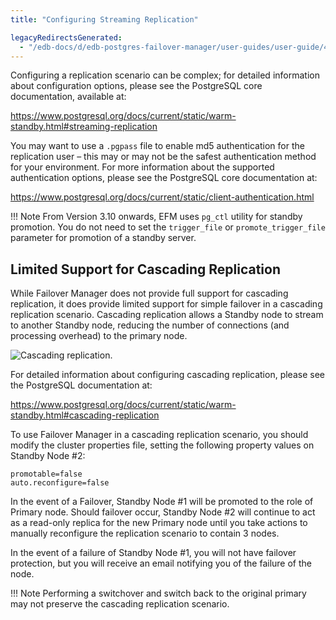 ```yaml
---
title: "Configuring Streaming Replication"

legacyRedirectsGenerated:
  - "/edb-docs/d/edb-postgres-failover-manager/user-guides/user-guide/4.1/configuring_streaming_replication.html"
---
```


<div id="configuring_streaming_replication" class="registered_link"></div>

Configuring a replication scenario can be complex; for detailed information about configuration options, please see the PostgreSQL core documentation, available at:

<https://www.postgresql.org/docs/current/static/warm-standby.html#streaming-replication>

You may want to use a `.pgpass` file to enable md5 authentication for the replication user – this may or may not be the safest authentication method for your environment. For more information about the supported authentication options, please see the PostgreSQL core documentation at:

<https://www.postgresql.org/docs/current/static/client-authentication.html>

!!! Note
    From Version 3.10 onwards, EFM uses `pg_ctl` utility for standby promotion. You do not need to set the `trigger_file` or `promote_trigger_file` parameter for promotion of a standby server.

## Limited Support for Cascading Replication

While Failover Manager does not provide full support for cascading replication, it does provide limited support for simple failover in a cascading replication scenario. Cascading replication allows a Standby node to stream to another Standby node, reducing the number of connections (and processing overhead) to the primary node.

![Cascading replication.](images/cascading_replication.png)

For detailed information about configuring cascading replication, please see the PostgreSQL documentation at:

<https://www.postgresql.org/docs/current/static/warm-standby.html#cascading-replication>

To use Failover Manager in a cascading replication scenario, you should modify the cluster properties file, setting the following property values on Standby Node #2:

```text
promotable=false
auto.reconfigure=false
```

In the event of a Failover, Standby Node #1 will be promoted to the role of Primary node. Should failover occur, Standby Node #2 will continue to act as a read-only replica for the new Primary node until you take actions to manually reconfigure the replication scenario to contain 3 nodes.

In the event of a failure of Standby Node #1, you will not have failover protection, but you will receive an email notifying you of the failure of the node.

!!! Note
    Performing a switchover and switch back to the original primary may not preserve the cascading replication scenario.
